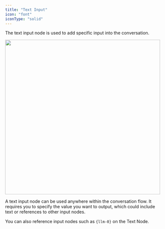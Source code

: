 ```yaml
---
title: "Text Input"
icon: "font"
iconType: "solid"
---
```


The text input node is used to add specific input into the conversation.

<img 
height="500"  
src="/images/node-text.png"
/>

A text input node can be used anywhere within the conversation flow. It requires you to specify the value you want to output, which could include text or references to other input nodes.

<Tip>You can also reference input nodes such as `{llm-0}` on the Text Node.</Tip>

